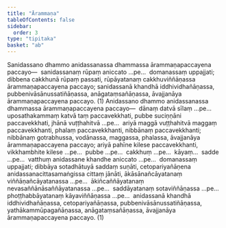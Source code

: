 ```yaml
---
title: "Ārammaṇa"
tableOfContents: false
sidebar:
  order: 3
type: "tipitaka"
basket: "ab"
---
```



<DynamicBreadcrumb />

<Division number="35">

<Paragraph number="616">
Sanidassano dhammo anidassanassa dhammassa ārammaṇapaccayena paccayo—  sanidassanaṃ rūpaṃ aniccato …pe…  domanassaṃ uppajjati; dibbena cakkhunā rūpaṃ passati, rūpāyatanaṃ cakkhuviññāṇassa ārammaṇapaccayena paccayo; sanidassanā khandhā iddhividhañāṇassa, pubbenivāsānussatiñāṇassa, anāgataṃsañāṇassa, āvajjanāya ārammaṇapaccayena paccayo. (1)
</Paragraph>

<Paragraph number="617">
Anidassano dhammo anidassanassa dhammassa ārammaṇapaccayena paccayo—  dānaṃ datvā sīlaṃ …pe…  uposathakammaṃ katvā taṃ paccavekkhati, pubbe suciṇṇāni paccavekkhati, jhānā vuṭṭhahitvā …pe…  ariyā maggā vuṭṭhahitvā maggaṃ paccavekkhanti, phalaṃ paccavekkhanti, nibbānaṃ paccavekkhanti; nibbānaṃ gotrabhussa, vodānassa, maggassa, phalassa, āvajjanāya ārammaṇapaccayena paccayo; ariyā pahīne kilese paccavekkhanti, vikkhambhite kilese …pe…  pubbe …pe…  cakkhuṃ …pe…  kāyaṃ…  sadde …pe…  vatthuṃ anidassane khandhe aniccato …pe…  domanassaṃ uppajjati; dibbāya sotadhātuyā saddaṃ suṇāti, cetopariyañāṇena anidassanacittasamaṅgissa cittaṃ jānāti, ākāsānañcāyatanaṃ viññāṇañcāyatanassa …pe…  ākiñcaññāyatanaṃ nevasaññānāsaññāyatanassa …pe…  saddāyatanaṃ sotaviññāṇassa …pe…  phoṭṭhabbāyatanaṃ kāyaviññāṇassa …pe…  anidassanā khandhā iddhividhañāṇassa, cetopariyañāṇassa, pubbenivāsānussatiñāṇassa, yathākammūpagañāṇassa, anāgataṃsañāṇassa, āvajjanāya ārammaṇapaccayena paccayo. (1)
</Paragraph>
</Division>